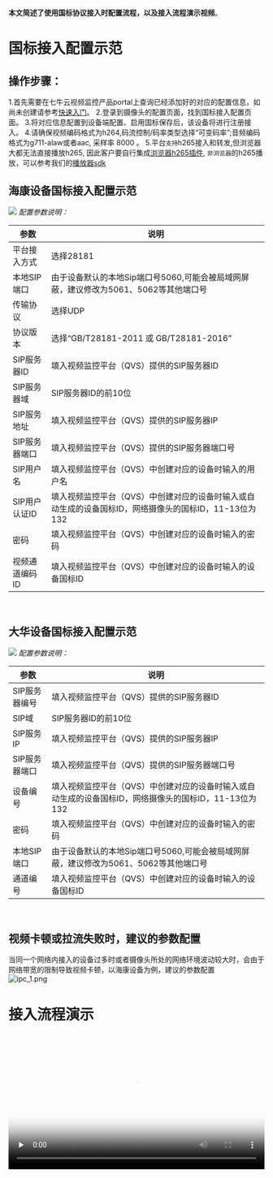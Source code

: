 **本文简述了使用国标协议接入时配置流程，以及接入流程演示视频**。
# **国标接入配置示范**
## **操作步骤：**
1.首先需要在七牛云视频监控产品portal上查询已经添加好的对应的配置信息，如尚未创建请参考[快速入门](https://developer.qiniu.com/qvs/6763/qvs-quick-start)。
2.登录到摄像头的配置页面，找到国标接入配置页面。
3.将对应信息配置到设备端配置、启用国标保存后，该设备将进行注册接入。
4.请确保视频编码格式为h264,码流控制/码率类型选择“可变码率”;音频编码格式为g711-alaw或者aac, 采样率 8000 。
5.平台`支持`h265接入和转发,但浏览器大都无法直接播放h265, 因此客户要自行集成[浏览器h265插件](https://github.com/numberwolf/h265web.js), `非浏览器`的h265播放，可以参考我们的[播放器sdk](https://developer.qiniu.com/qvs/7924/play-the-sdk)
<br />
## **海康设备国标接入配置示范**
![](https://dn-odum9helk.qbox.me/Furkm0igA4xP_kRx3CYPEcZl3mVn)
*配置参数说明：*

|参数|说明|
|---|--|
|平台接入方式|选择28181
|本地SIP端口|由于设备默认的本地Sip端口号5060,可能会被局域网屏蔽，建议修改为5061、5062等其他端口号
|传输协议|选择UDP
|协议版本|选择“GB/T28181-2011 或 GB/T28181-2016”
|SIP服务器ID|填入视频监控平台（QVS）提供的SIP服务器ID
|SIP服务器域|SIP服务器ID的前10位
|SIP服务地址|填入视频监控平台（QVS）提供的SIP服务器IP
|SIP服务器端口|填入视频监控平台（QVS）提供的SIP服务器端口号
|SIP用户名|填入视频监控平台（QVS）中创建对应的设备时输入的用户名
|SIP用户认证ID|填入视频监控平台（QVS）中创建对应的设备时输入或自动生成的设备国标ID，网络摄像头的国标ID，11-13位为132
|密码|填入视频监控平台（QVS）中创建对应的设备时输入的密码
|视频通道编码ID|填入视频监控平台（QVS）中创建对应的设备时输入的设备国标ID
<br />


## **大华设备国标接入配置示范**
![](https://dn-odum9helk.qbox.me/Fh1UqngoGFfnoC9hoVAHGNdLEUwN)
*配置参数说明：*

|参数|说明|
|---|--|
|SIP服务器编号|填入视频监控平台（QVS）提供的SIP服务器ID
|SIP域|SIP服务器ID的前10位
|SIP服务IP|填入视频监控平台（QVS）提供的SIP服务器IP
|SIP服务器端口|填入视频监控平台（QVS）提供的SIP服务器端口号
|设备编号|填入视频监控平台（QVS）中创建对应的设备时输入或自动生成的设备国标ID，网络摄像头的国标ID，11-13位为132
|密码|填入视频监控平台（QVS）中创建对应的设备时输入的密码
|本地SIP端口|由于设备默认的本地Sip端口号5060,可能会被局域网屏蔽，建议修改为5061、5062等其他端口号
|通道编号|填入视频监控平台（QVS）中创建对应的设备时输入的设备国标ID
<br />


## **视频卡顿或拉流失败时，建议的参数配置**
当同一个网络内接入的设备过多时或者摄像头所处的网络环境波动较大时，会由于网络带宽的限制导致视频卡顿，以海康设备为例，建议的参数配置
<br />
![ipc_1.png](https://dn-odum9helk.qbox.me/Fph6KNGklV5gwF5Qa6cOEX2Z6vpL)


# **接入流程演示**
<br>
<video id="video" controls="" preload="none" poster="https://dn-odum9helk.qbox.me/Fl4VrPs6534sJ669z2Up8ZVuDEZQ" style="width:100%;" >
      <source id="mp4" src="https://dn-odum9helk.qbox.me/lqYSX9Bq9dC_tlxAR4y16n4x8_wS" type="video/mp4"></video>